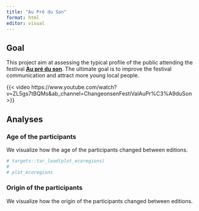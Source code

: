 ```yaml
---
title: "Au Pré du Son"
format: html
editor: visual
---
```


## Goal

This project aim at assessing the typical profile of the public attending the festival [**Au pré du son**](https://www.festival-aupreduson.fr/). The ultimate goal is to improve the festival communication and attract more young local people.

{{< video https://www.youtube.com/watch?v=ZL5gs7tBQMs&ab_channel=ChangeonsenFestiValAuPr%C3%A9duSon >}}

## Analyses

### Age of the participants

We visualize how the age of the participants changed between editions. 

```r
# targets::tar_load(plot_ecoregions)
# 
# plot_ecoregions
```

### Origin of the participants

We visualize how the origin of the participants changed between editions.